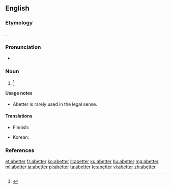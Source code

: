 ==English==

===Etymology===
{{suffix|abet|er}}.

===Pronunciation===
* {{a|US}} {{IPA|/əˈbɛt.ɚ/|/əˈbɛt.e/}}

===Noun===
{{en-noun}}

# {{alternate form of |abettor}} {{defdate|First attested from 1350 to 1470.}}<ref>{{R:SOED5|page=4}}</ref>

====Usage notes====
* Abetter is rarely used in the legal sense.

====Translations====
{{trans-top|non-legal abettor}}
* Finnish: {{t|fi|avunantaja}}
{{trans-mid}}
* Korean: {{t|ko|교사자}}
{{trans-bottom}}

===References===
<references/>

[[et:abetter]]
[[fr:abetter]]
[[ko:abetter]]
[[it:abetter]]
[[ku:abetter]]
[[hu:abetter]]
[[mg:abetter]]
[[ml:abetter]]
[[ja:abetter]]
[[pl:abetter]]
[[ta:abetter]]
[[te:abetter]]
[[vi:abetter]]
[[zh:abetter]]